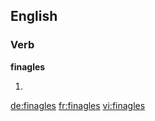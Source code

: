 ==English==

===Verb===
'''finagles'''

# {{third-person singular of|[[finagle]]}}

[[de:finagles]]
[[fr:finagles]]
[[vi:finagles]]